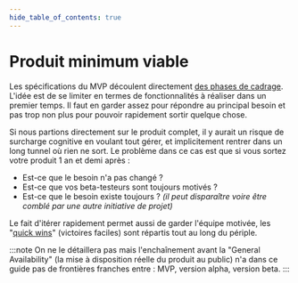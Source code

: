 ```yaml
---
hide_table_of_contents: true
---
```


# Produit minimum viable

Les spécifications du MVP découlent directement [des phases de cadrage](prototyping/scope.mdx). L'idée est de se limiter en termes de fonctionnalités à réaliser dans un premier temps. Il faut en garder assez pour répondre au principal besoin et pas trop non plus pour pouvoir rapidement sortir quelque chose.

Si nous partions directement sur le produit complet, il y aurait un risque de surcharge cognitive en voulant tout gérer, et implicitement rentrer dans un long tunnel où rien ne sort. Le problème dans ce cas est que si vous sortez votre produit 1 an et demi après :

- Est-ce que le besoin n'a pas changé ?
- Est-ce que vos beta-testeurs sont toujours motivés ?
- Est-ce que le besoin existe toujours ? _(il peut disparaître voire être comblé par une autre initiative de projet)_

Le fait d'itérer rapidement permet aussi de garder l'équipe motivée, les "[quick wins](https://fr.wiktionary.org/wiki/quick_win)" (victoires faciles) sont répartis tout au long du périple.

:::note
On ne le détaillera pas mais l'enchaînement avant la "General Availability" (la mise à disposition réelle du produit au public) n'a dans ce guide pas de frontières franches entre : MVP, version alpha, version beta.
:::
